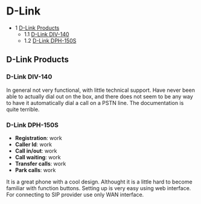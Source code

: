 
# D-Link 

 

* 1 [D-Link Products](#d-link-products)  
   * 1.1 [D-Link DIV-140](#d-link-div-140)  
   * 1.2 [D-Link DPH-150S](#d-link-dph-150s)

## D-Link Products

### D-Link DIV-140

In general not very functional, with little technical support. Have never been able to actually dial out on the box, and there does not seem to be any way to have it automatically dial a call on a PSTN line. The documentation is quite terrible.

### D-Link DPH-150S

* **Registration**: work
* **Caller Id**: work
* **Call in/out**: work
* **Call waiting**: work
* **Transfer calls**: work
* **Park calls**: work

It is a great phone with a cool design. Althought it is a little hard to become familiar with function buttons. Setting up is very easy using web interface. For connecting to SIP provider use only WAN interface.


